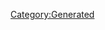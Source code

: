 {{Database/Music/MusicInfo
 |ID=118
 |Cov=119
 |Cd=30
 |Nam=113
 |Div=113
 |Ma=3
 |SerieId=1
 |SerieLogoId=1
 |WavId=119
 |VariationId=0
 |Dsc=113
 |Strt=10
 |ValkyrieBattle=1
 |ValkyrieIntro=1
 |ValkyrieIntroSky=1
 |DivaSolo=1
 |DivaMulti=5
 |Exp=3
}}
[[Category:Generated]]
